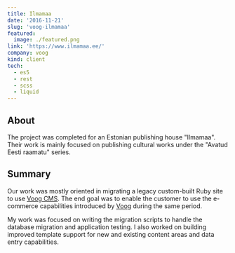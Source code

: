 ```yaml
---
title: Ilmamaa
date: '2016-11-21'
slug: 'voog-ilmamaa'
featured:
  image: ./featured.png
link: 'https://www.ilmamaa.ee/'
company: voog
kind: client
tech:
  - es5
  - rest
  - scss
  - liquid
---
```


## About

The project was completed for an Estonian publishing house "Ilmamaa".
Their work is mainly focused on publishing cultural works under the "Avatud Eesti raamatu" series.

## Summary

Our work was mostly oriented in migrating a legacy custom-built Ruby site to use [Voog CMS](/projects/voog-cms).
The end goal was to enable the customer to use the e-commerce capabilities introduced by [Voog](/projects/voog-cms) during the same period.

My work was focused on writing the migration scripts to handle the database migration and application testing.
I also worked on building improved template support for new and existing content areas and data entry capabilities.
